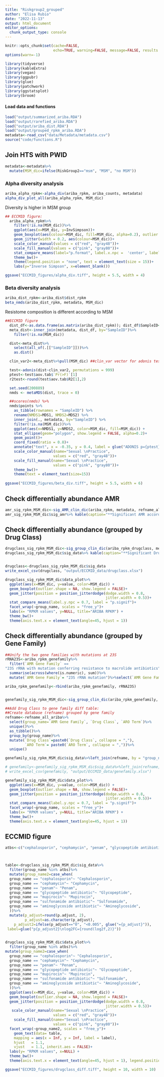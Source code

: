 ```yaml
---
title: "Riskgroup2_grouped"
author: "Elisa Rubio"
date: "2022-11-13"
output: html_document
editor_options:
  chunk_output_type: console
---
```


```r
knitr::opts_chunk$set(cache=FALSE,
                      echo=TRUE, warning=FALSE, message=FALSE, results ='markup')
options(warn=-1)
```

```r
library(tidyverse)
library(kableExtra)
library(vegan)
library(ggpubr)
library(glue)
library(patchwork)
library(ggstatsplot)
library(broom)
```

#### Load data and functions

```r
load("output/summarized_ariba.RDA")
load("output/rarefied_ariba.RDA")
load("output/ariba_dist.RDA")
load("output/grouped_rpkm_ariba.RDA")
metadata<-read_csv("data/Metadata/metadata.csv")
source("code/functions.R")
```

## Join HTS with PWID

```r
metadata<-metadata%>%
  mutate(MSM_dic=ifelse(RiskGroup2=="msm", "MSM", "no MSM"))
```

### Alpha diversity analysis

```r
ariba_alpha_rpkm<-alpha_div(ariba_rpkm, ariba_counts, metadata)
alpha_div_plot_all(ariba_alpha_rpkm, MSM_dic)
```

Diversity is higher in MSM group

```r
## ECCMID figure:
  ariba_alpha_rpkm%>%
    filter(!is.na(MSM_dic))%>%
    ggplot(aes(x=MSM_dic, y=InvSimpson))+
    geom_boxplot(aes(colour=MSM_dic, fill=MSM_dic, alpha=0.2), outlier.shape = NA)+
    geom_jitter(width = 0.2, aes(colour=MSM_dic))+
    scale_color_manual(values = c("red", "gray48"))+
    scale_fill_manual(values = c("pink", "gray80"))+
    stat_compare_means(label="p.format", label.x.npc =  'center', label.y.npc = 0.9, size=5)+
    theme_bw()+
    theme(legend.position = "none", text = element_text(size = 15))+
    labs(y="Inverse Simpson", x=element_blank())

ggsave("ECCMID_figures/alpha_div.tiff", height = 5.5, width = 4)
```


### Beta diversity analysis

```r
ariba_dist_rpkm<-ariba_dist$dist_rpkm
beta_nmds(ariba_dist_rpkm, metadata, MSM_dic)
```

Resistome composition is different according to MSM

```r
##ECCMID figure
  dist_df<-as.data.frame(as.matrix(ariba_dist_rpkm)); dist_df$SampleID<-rownames(dist_df)
  meta_dist<-inner_join(metadata, dist_df, by="SampleID")%>%
    filter(!is.na(MSM_dic))

  dist<-meta_dist%>%
    select(all_of(.[["SampleID"]]))%>%
    as.dist()

  clin_var2<-meta_dist%>%pull(MSM_dic) ##clin_var vector for adonis test

  test<-adonis(dist~clin_var2, permutations = 999)
  ptest<-test$aov.tab$`Pr(>F)`[1]
  r2test<-round(test$aov.tab$R2[1],2)

  set.seed(200889)
  nmds <- metaMDS(dist, trace = 0)

  ##scores(nmds) %>%
  nmds$points %>%
    as_tibble(rownames = "SampleID") %>%
    rename(NMDS1=MDS1, NMDS2=MDS2) %>%
    inner_join(., metadata, by="SampleID") %>%
    filter(!is.na(MSM_dic))%>%
    ggplot(aes(x=NMDS1, y=NMDS2, color=MSM_dic, fill=MSM_dic)) +
    stat_ellipse(geom="polygon", show.legend = FALSE, alpha=0.2)+
    geom_point()+
    coord_fixed(ratio = 0.8)+
    annotate("text", x = -0.35, y = 0.4, label = glue("ADONIS p={ptest} \n r2={r2test}"), size=4, hjust=0)+
    scale_color_manual(name="Sexual \nPractice",
                      values = c("red", "gray48"))+
    scale_fill_manual(name="Sexual \nPractice", 
                      values = c("pink", "gray80"))+
    theme_bw()+
    theme(text = element_text(size=15))
  
ggsave("ECCMID_figures/beta_div.tiff", height = 5.5, width = 6)
```


## Check differentially abundance AMR

```r
amr_sig_rpkm_MSM_dic<-sig_AMR_clin_dic(ariba_rpkm, metadata, refname_all_ariba, MSM_dic)
amr_sig_rpkm_MSM_dic$sig_amr%>% kable(caption="**Significant AMR accordig to Gene Richness (Ariba RPKM**")%>%kable_paper("striped")%>%scroll_box(width = "100%", height = "500px")
```


## Check differentially abundance (grouped by Drug Class)

```r
drugclass_sig_rpkm_MSM_dic<-sig_group_clin_dic(ariba_rpkm_drugclass, metadata, MSM_dic)
drugclass_sig_rpkm_MSM_dic$sig_data%>% kable(caption="**Significant Drug Classes, MSM (Ariba RPKM)**")%>%kable_paper("striped")%>%scroll_box(width = "100%", height = "500px")


drugclass<-drugclass_sig_rpkm_MSM_dic$sig_data
write_excel_csv(drugclass, "output/ECCMID_data/drugclass.xlsx")
```

```r
drugclass_sig_rpkm_MSM_dic$data_plot%>%
  ggplot(aes(x=MSM_dic, y=value, color=MSM_dic)) +
  geom_boxplot(outlier.shape = NA, show.legend = FALSE)+
  geom_jitter(position = position_jitterdodge(dodge.width = 0.8,
                                              jitter.width = 0.5))+
  stat_compare_means(label.y.npc = 0.7, label = "p.signif")+
  facet_wrap(~group_name, scales = "free_y")+
  labs(x= "RPKM values", y=NULL, title="ARIBA RPKM") +
  theme_bw()+
  theme(axis.text.x = element_text(angle=45, hjust = 1))
```


## Check differentially abundance (grouped by Gene Family)

```r
##Unify the two gene families with mutations at 23S
rRNA23S<-ariba_rpkm_genefamily%>%
  filter(`AMR Gene Family` ==  
"23S rRNA with mutation conferring resistance to macrolide antibiotics" | `AMR Gene Family`== "23S rRNA with mutation conferring resistance to pleuromutilin antibiotics") %>% 
  summarise(across(where(is.numeric), sum))%>% 
  mutate(`AMR Gene Family`= "23S rRNA mutation")%>%select(`AMR Gene Family`, everything())

ariba_rpkm_genefamily<-rbind(ariba_rpkm_genefamily, rRNA23S)


genefamily_sig_rpkm_MSM_dic<-sig_group_clin_dic(ariba_rpkm_genefamily, metadata, MSM_dic)

##Add Drug Class to gene family diff table:
##Create database (refname) grouped by gene family 
refname<-refname_all_ariba%>%
  select(group_name=`AMR Gene Family`, `Drug Class`, `ARO Term`)%>%
  unique()%>%
  as_tibble()%>%
  group_by(group_name)%>%
  mutate(`Drug Class`=paste0(`Drug Class`, collapse = ","),
         `ARO Term`= paste0(`ARO Term`, collapse = ","))%>%
  unique()

genefamily_sig_rpkm_MSM_dic$sig_data%>%left_join(refname, by = "group_name")%>%rename(Gene_Family=group_name)%>% kable(caption="**Significant Gene Families, MSM (Ariba RPKM**")%>%kable_paper("striped")%>%scroll_box(width = "100%", height = "500px")

# genefamily<-genefamily_sig_rpkm_MSM_dic$sig_data%>%left_join(refname, by = "group_name")%>%rename(Gene_Family=group_name)
# write_excel_csv(genefamily, "output/ECCMID_data/genefamily.xlsx")
```

```r
genefamily_sig_rpkm_MSM_dic$data_plot%>%
  ggplot(aes(x=MSM_dic, y=value, color=MSM_dic)) +
  geom_boxplot(outlier.shape = NA, show.legend = FALSE)+
  geom_jitter(position = position_jitterdodge(dodge.width = 0.8,
                                              jitter.width = 0.5))+
  stat_compare_means(label.y.npc = 0.7, label = "p.signif")+
  facet_wrap(~group_name, scales = "free_y")+
  labs(x= "RPKM values", y=NULL, title="ARIBA RPKM") +
  theme_bw()+
  theme(axis.text.x = element_text(angle=45, hjust = 1))
```

## ECCMID figure

```r
atbs<-c("cephalosporin", "cephamycin", "penam", "glycopeptide antibiotic", "mupirocin", "sulfonamide antibiotic", "aminoglycoside antibiotic")



table<-drugclass_sig_rpkm_MSM_dic$sig_data%>%
  filter(group_name %in% atbs)%>%
  mutate(group_name2=case_when(
  group_name == "cephalosporin"~ "Cephalosporin",
  group_name == "cephamycin"~ "Cephamycin",
  group_name == "penam"~ "Penam",
  group_name == "glycopeptide antibiotic"~ "Glycopeptide",
  group_name == "mupirocin"~ "Mupirocin",
  group_name == "sulfonamide antibiotic"~ "Sulfonamide",
  group_name == "aminoglycoside antibiotic"~ "Aminoglycoside",
  ))%>%
  mutate(p_adjust=round(p.adjust, 2), 
         p_adjust=as.character(p_adjust),
    p_adjust2=ifelse(p_adjust=="0", "<0.005", glue("={p_adjust}")),
 label=glue("p{p_adjust2}\nlog2FC={round(log2f,2)}"))
  

drugclass_sig_rpkm_MSM_dic$data_plot%>%
  filter(group_name %in% atbs)%>%
mutate(group_name2=case_when(
  group_name == "cephalosporin"~ "Cephalosporin",
  group_name == "cephamycin"~ "Cephamycin",
  group_name == "penam"~ "Penam",
  group_name == "glycopeptide antibiotic"~ "Glycopeptide",
  group_name == "mupirocin"~ "Mupirocin",
  group_name == "sulfonamide antibiotic"~ "Sulfonamide",
  group_name == "aminoglycoside antibiotic"~ "Aminoglycoside",
  ))%>%
  ggplot(aes(x=MSM_dic, y=value, color=MSM_dic)) +
  geom_boxplot(outlier.shape = NA, show.legend = FALSE)+
  geom_jitter(position = position_jitterdodge(dodge.width = 0.8,
                                              jitter.width = 0.5))+
   scale_color_manual(name="Sexual \nPractice",
                      values = c("red", "gray48"))+
    scale_fill_manual(name="Sexual \nPractice", 
                      values = c("pink", "gray80"))+
  facet_wrap(~group_name2, scales = "free_y")+
    geom_text(data= table,
    mapping = aes(x = Inf, y = Inf, label = label),
    hjust   = 1.1,
    vjust   = 1.1, inherit.aes = FALSE)+
  labs(y= "RPKM values", x=NULL) +
  theme_bw()+
  theme(axis.text.x = element_text(angle=45, hjust = 1), legend.position = "none", text = element_text(size=15))

ggsave("ECCMID_figures/drugclass_diff.tiff", height = 10, width = 10)
```






